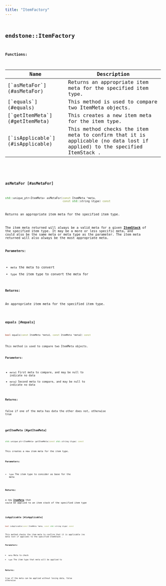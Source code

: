 ```yaml
---
title: "ItemFactory"
---
```


## <code className="doc-symbol doc-symbol-class"/> endstone::ItemFactory

















**Functions:**

<table>
<thead>
   <tr>
      <th>Name</th>
      <th>Description</th>
   </tr>
</thead>
<tbody>
<tr key="classendstone_1_1_item_factory_1ae0dbbe25981c64f3d65e770cc72bf6c5">
    <td>[`asMetaFor`](#asMetaFor)</td>
    <td>Returns an appropriate item meta for the specified item type.</td>
</tr>
<tr key="classendstone_1_1_item_factory_1a3addbbc69664b64ec93e2a0ceb8b7217">
    <td>[`equals`](#equals)</td>
    <td>This method is used to compare two ItemMeta objects.</td>
</tr>
<tr key="classendstone_1_1_item_factory_1afb7e6bf34ea8428da0faa4b49ec70f6e">
    <td>[`getItemMeta`](#getItemMeta)</td>
    <td>This creates a new item meta for the item type.</td>
</tr>
<tr key="classendstone_1_1_item_factory_1ad23cc36994459bd2182ff507d30e760c">
    <td>[`isApplicable`](#isApplicable)</td>
    <td>This method checks the item meta to confirm that it is applicable (no data lost if applied) to the specified ItemStack .</td>
</tr>
</tbody>
</table>

### <code className="doc-symbol doc-symbol-function"/> asMetaFor [#asMetaFor]

```cpp
std::unique_ptr<ItemMeta> asMetaFor(const ItemMeta *meta,
                                    const std::string &type) const
```

Returns an appropriate item meta for the specified item type.



The item meta returned will always be a valid meta for a given [**ItemStack**](classendstone_1_1_item_stack.md) of the specified item type. It may be a more or less specific meta, and could also be the same meta or meta type as the parameter. The item meta returned will also always be the most appropriate meta.




**Parameters:**


* `meta` the meta to convert 
* `type` the item type to convert the meta for 



**Returns:**

An appropriate item meta for the specified item type. 





        
### <code className="doc-symbol doc-symbol-function"/> equals [#equals]

```cpp
bool equals(const ItemMeta *meta1, const ItemMeta *meta2) const
```

This method is used to compare two ItemMeta objects.





**Parameters:**


* `meta1` First meta to compare, and may be null to indicate no data 
* `meta2` Second meta to compare, and may be null to indicate no data 



**Returns:**

false if one of the meta has data the other does not, otherwise true 





        
### <code className="doc-symbol doc-symbol-function"/> getItemMeta [#getItemMeta]

```cpp
std::unique_ptr<ItemMeta> getItemMeta(const std::string &type) const
```

This creates a new item meta for the item type.





**Parameters:**


* `type` The item type to consider as base for the meta 



**Returns:**

a new [**ItemMeta**](classendstone_1_1_item_meta.md) that could be applied to an item stack of the specified item type 





        
### <code className="doc-symbol doc-symbol-function"/> isApplicable [#isApplicable]

```cpp
bool isApplicable(const ItemMeta *meta, const std::string &type) const
```

This method checks the item meta to confirm that it is applicable (no data lost if applied) to the specified ItemStack .





**Parameters:**


* `meta` Meta to check 
* `type` The item type that meta will be applied to 



**Returns:**

true if the meta can be applied without losing data, false otherwise 





        
